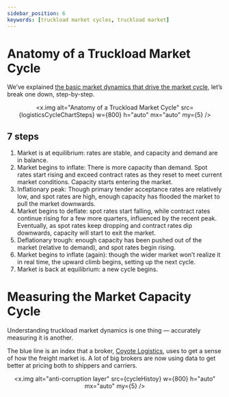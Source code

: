 ```yaml
---
sidebar_position: 6
keywords: [truckload market cycles, truckload market]
---
```



# Anatomy of a Truckload Market Cycle

We’ve explained [the basic market dynamics that drive the market cycle](./logistics-3-cycles-us-tl-market), let’s break one down, step-by-step.

<div align="center">

<x.img
  alt="Anatomy of a Truckload Market Cycle"
  src={logisticsCycleChartSteps}
  w={800}
  h="auto"
  mx="auto"
  my={5}
/>
</div>

## 7 steps

1. Market is at equilibrium: rates are stable, and capacity and demand are in balance.
2. Market begins to inflate: There is more capacity than demand. Spot rates start rising and exceed contract rates as they reset to meet current market conditions. Capacity starts entering the market.
3. Inflationary peak: Though primary tender acceptance rates are relatively low, and spot rates are high, enough capacity has flooded the market to pull the market downwards.
4. Market begins to deflate: spot rates start falling, while contract rates continue rising for a few more quarters, influenced by the recent peak. Eventually, as spot rates keep dropping and contract rates dip downwards, capacity will start to exit the market.
5. Deflationary trough: enough capacity has been pushed out of the market (relative to demand), and spot rates begin rising.
6. Market begins to inflate (again): though the wider market won’t realize it in real time, the upward climb begins, setting up the next cycle.
7. Market is back at equilibrium: a new cycle begins.

# Measuring the Market Capacity Cycle

Understanding truckload market dynamics is one thing — accurately measuring it is another.

The blue line is an index that a broker, [Coyote Logistics](https://coyote.com/), uses to get a sense of how the freight market is. A lot of big brokers are now using data to get better at pricing both to shippers and carriers.

<div align="center">

<x.img
  alt="anti-corruption layer"
  src={cycleHistoy}
  w={800}
  h="auto"
  mx="auto"
  my={5}
/>
</div>

